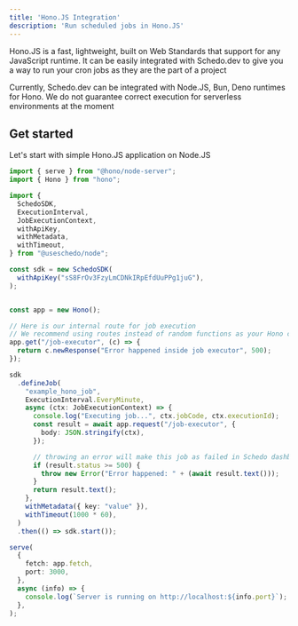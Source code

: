 ```yaml
---
title: 'Hono.JS Integration'
description: 'Run scheduled jobs in Hono.JS'
---
```


Hono.JS is a fast, lightweight, built on Web Standards that support for any JavaScript runtime.
It can be easily integrated with Schedo.dev to give you a way to run your cron jobs as they are the part of a project

<Info>Currently, Schedo.dev can be integrated with Node.JS, Bun, Deno runtimes for Hono. We do not guarantee correct execution for serverless environments at the moment </Info>

## Get started

Let's start with simple Hono.JS application on Node.JS

```typescript
import { serve } from "@hono/node-server";
import { Hono } from "hono";

import {
  SchedoSDK,
  ExecutionInterval,
  JobExecutionContext,
  withApiKey,
  withMetadata,
  withTimeout,
} from "@useschedo/node";

const sdk = new SchedoSDK(
  withApiKey("sS8FrOv3FzyLmCDNkIRpEfdUuPPg1juG"),
);


const app = new Hono();

// Here is our internal route for job execution
// We recommend using routes instead of random functions as your Hono context can
app.get("/job-executor", (c) => {
  return c.newResponse("Error happened inside job executor", 500);
});

sdk
  .defineJob(
    "example_hono_job",
    ExecutionInterval.EveryMinute,
    async (ctx: JobExecutionContext) => {
      console.log("Executing job...", ctx.jobCode, ctx.executionId);
      const result = await app.request("/job-executor", {
        body: JSON.stringify(ctx),
      });

      // throwing an error will make this job as failed in Schedo dashboard
      if (result.status >= 500) {
        throw new Error("Error happened: " + (await result.text()));
      }
      return result.text();
    },
    withMetadata({ key: "value" }),
    withTimeout(1000 * 60),
  )
  .then(() => sdk.start());

serve(
  {
    fetch: app.fetch,
    port: 3000,
  },
  async (info) => {
    console.log(`Server is running on http://localhost:${info.port}`);
  },
);

```